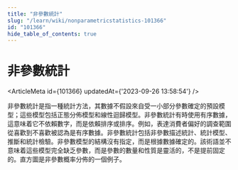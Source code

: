 ```yaml
---
title: "非參數統計"
slug: "/learn/wiki/nonparametricstatistics-101366"
id: "101366"
hide_table_of_contents: true
---
```



# 非參數統計

<ArticleMeta id={101366} updatedAt={'2023-09-26 13:58:54'} />
<div className='border-solid border-b border-t-0 my-4 border-[var(--ifm-color-gray-300)]' />

非參數統計是指一種統計方法，其數據不假設來自受一小部分參數確定的預設模型；這些模型包括正態分佈模型和線性迴歸模型。非參數統計有時使用有序數據，這意味着它不依賴數字，而是依賴排序或排序。例如，表達消費者偏好的調查範圍從喜歡到不喜歡被認為是有序數據。非參數統計包括非參數描述統計、統計模型、推斷和統計檢驗。非參數模型的結構沒有指定，而是根據數據確定的。該術語並不意味着這些模型完全缺乏參數，而是參數的數量和性質是靈活的，不是提前固定的。直方圖是非參數概率分佈的一個例子。
